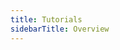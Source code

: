```yaml
---
title: Tutorials
sidebarTitle: Overview
---
```


<Columns cols={2}>
  <Card title="Smart Contracts" href="/hedera/tutorials/smart-contracts" />
  <Card
    title="Configuring Hardhat with Hedera Localnet/Testnet: A Step-by-Step Guide"
    href="/hedera/tutorials/smart-contracts/configuring-hardhat-with-hiero-local-node-a-step-by-step-guide"
  />
  <Card
    title="How to Mint & Burn an ERC-721 Token Using Hardhat and Ethers (Part 1)"
    href="/hedera/tutorials/smart-contracts/how-to-mint-and-burn-an-erc-721-token-using-hardhat-and-ethers-part-1"
  />
  <Card
    title="How to Set Access Control, a Token URI, Pause, and Transfer an ERC-721 Token Using Hardhat (Part 2)"
    href="/hedera/tutorials/smart-contracts/how-to-set-access-control-a-token-uri-pause-and-transfer-an-erc-721-token-using-hardhat-part-2"
  />
  <Card
    title="How to Upgrade an ERC-721 Token with OpenZeppelin UUPS Proxies and Hardhat (Part 3)"
    href="/hedera/tutorials/smart-contracts/how-to-upgrade-an-erc-721-token-with-openzeppelin-uups-proxies-and-hardhat-part-3"
  />
  <Card
    title="HTS x EVM - How to Mint NFTs (Part 1)"
    href="/hedera/tutorials/smart-contracts/hts-x-evm-part-1-how-to-mint-nfts"
  />
  <Card
    title="HTS x EVM - KYC & Update (Part 2)"
    href="/hedera/tutorials/smart-contracts/hts-x-evm-part-2-kyc-and-update"
  />
  <Card
    title="HTS x EVM - How to Pause, Freeze, Wipe, and Delete NFTs (Part 3)"
    href="/hedera/tutorials/smart-contracts/hts-x-evm-part-3-how-to-pause-freeze-wipe-and-delete-nfts"
  />
  <Card
    title="Verify a Smart Contract on HashScan"
    href="/hedera/tutorials/smart-contracts/how-to-verify-a-smart-contract-on-hashscan"
  />
  <Card
    title="Send and Receive HBAR Using Solidity Smart Contracts"
    href="/hedera/tutorials/smart-contracts/send-and-receive-hbar-using-solidity-smart-contracts"
  />
  <Card
    title="Deploy a Subgraph Using The Graph and Hedera JSON-RPC Relay"
    href="/hedera/tutorials/smart-contracts/deploy-a-subgraph-using-the-graph-and-json-rpc"
  />
  <Card
    title="Deploy Smart Contracts on Hedera Using Truffle"
    href="/hedera/tutorials/smart-contracts/deploy-smart-contracts-on-hedera-using-truffle"
  />
  <Card
    title="Foundry on Hedera"
    href="/hedera/tutorials/smart-contracts/foundry"
  />
  <Card
    title="Configuring Foundry with Hedera Localnet/Testnet: A Step-by-Step Guide"
    href="/hedera/tutorials/smart-contracts/foundry/configuring-foundry-with-hedera-localnet-testnet-a-step-by-step-guide"
  />
  <Card
    title="How to Mint & Burn an ERC-721 Token using Foundry(Part 1)"
    href="/hedera/tutorials/smart-contracts/foundry/how-to-mint-and-burn-an-erc-721-token-using-foundry-part-1"
  />
  <Card
    title="How to Write Tests in Solidity(Part 2)"
    href="/hedera/tutorials/smart-contracts/foundry/how-to-write-tests-in-solidity-part-2"
  />
  <Card
    title="How to Fork the Hedera Network for Local Testing"
    href="/hedera/tutorials/smart-contracts/foundry/how-to-fork-the-hedera-network-for-local-testing"
  />
  <Card
    title="How to Connect MetaMask to Hedera"
    href="/hedera/tutorials/smart-contracts/how-to-connect-metamask-to-hedera"
  />
  <Card title="Consensus" href="/hedera/tutorials/consensus" />
  <Card
    title="Submit Your First Message"
    href="/hedera/tutorials/consensus/submit-your-first-message"
  />
  <Card
    title="Submit Message to Private Topic"
    href="/hedera/tutorials/consensus/submit-message-to-private-topic"
  />
  <Card
    title="Query Messages with Mirror Node"
    href="/hedera/tutorials/consensus/query-messages-with-mirror-node"
  />
  <Card title="Tokens" href="/hedera/tutorials/token" />
  <Card
    title="Create and Transfer Your First NFT"
    href="/hedera/tutorials/token/create-and-transfer-your-first-nft"
  />
  <Card
    title="Create and Transfer Your First Fungible Token"
    href="/hedera/tutorials/token/create-and-transfer-your-first-fungible-token"
  />
  <Card
    title="Create and Transfer an NFT using a Solidity Contract"
    href="/hedera/tutorials/token/create-and-transfer-an-nft-using-a-solidity-contract"
  />
  <Card
    title="Structure Your Token Metadata Using JSON Schema V2"
    href="/hedera/tutorials/token/structure-your-token-metadata-using-json-schema-v2"
  />
  <Card
    title="Hedera Token Service - Part 1: How to Mint NFTs"
    href="/hedera/tutorials/token/hedera-token-service-part-1-how-to-mint-nfts"
  />
  <Card
    title="Hedera Token Service - Part 2: KYC, Update, and Scheduled Transactions"
    href="/hedera/tutorials/token/hedera-token-service-part-2-kyc-update-and-scheduled-transactions"
  />
  <Card
    title="Hedera Token Service - Part 3: How to Pause, Freeze, Wipe, and Delete NFTs"
    href="/hedera/tutorials/token/hedera-token-service-part-3-how-to-pause-freeze-wipe-and-delete-nfts"
  />
  <Card
    title="Create Your First Frictionless Airdrop Campaign"
    href="/hedera/tutorials/token/create-your-first-frictionless-airdrop-campaign"
  />
  <Card title="Local Node" href="/hedera/tutorials/local-node" />
  <Card
    title="How to Run Hedera Local Node in a Cloud Development Environment (CDE)"
    href="/hedera/tutorials/local-node/how-to-run-hedera-local-node-in-a-cloud-development-environment-cde"
  />
  <Card
    title="Run a Local Node in Gitpod"
    href="/hedera/tutorials/local-node/how-to-run-hedera-local-node-in-a-cloud-development-environment-cde/gitpod"
  />
  <Card
    title="Run a Local Node in Codespaces"
    href="/hedera/tutorials/local-node/how-to-run-hedera-local-node-in-a-cloud-development-environment-cde/codespaces"
  />
  <Card
    title="How to Set Up a Hedera Local Node"
    href="/hedera/tutorials/local-node/how-to-set-up-a-hedera-local-node"
  />
  <Card
    title="Set Up a Hedera Local Node using the NPM CLI"
    href="/hedera/tutorials/local-node/setup-hedera-node-cli-npm"
  />
  <Card title="More Tutorials" href="/hedera/tutorials/more-tutorials" />
  <Card
    title="Create and Fund Your Hedera Testnet Account"
    href="/hedera/tutorials/more-tutorials/create-and-fund-your-hedera-testnet-account"
  />
  <Card
    title="How to Create a Personal Access Token (API Key) on the Hedera Portal"
    href="/hedera/tutorials/more-tutorials/how-to-create-a-personal-access-token-api-key-on-the-hedera-portal"
  />
  <Card
    title="How to Auto-Create Hedera Accounts with HBAR and Token Transfers"
    href="/hedera/tutorials/more-tutorials/how-to-auto-create-hedera-accounts-with-hbar-and-token-transfers"
  />
  <Card
    title="How to Configure a Mirror Node and Query Data"
    href="/hedera/tutorials/more-tutorials/how-to-configure-a-mirror-node-and-query-specific-data"
  />
  <Card
    title="How to Generate a Random Number on Hedera"
    href="/hedera/tutorials/more-tutorials/how-to-generate-a-random-number-on-hedera"
  />
  <Card
    title="Get Started with the Hedera Consensus Service Fabric Plugin"
    href="/hedera/tutorials/more-tutorials/get-started-with-the-hedera-consensus-service-fabric-plugin"
  />
  <Card
    title="Virtual Environment Setup"
    href="/hedera/tutorials/more-tutorials/get-started-with-the-hedera-consensus-service-fabric-plugin/virtual-environment-set-up"
  />
  <Card
    title="Schedule Your First Transaction"
    href="/hedera/tutorials/more-tutorials/schedule-your-first-transaction"
  />
  <Card
    title="JavaScript Testing"
    href="/hedera/tutorials/more-tutorials/javascript-testing"
  />
  <Card title="Demo Applications" href="/hedera/tutorials/demo-applications" />
  <Card title="Starter Projects" href="/hedera/tutorials/starter-projects" />
</Columns>
